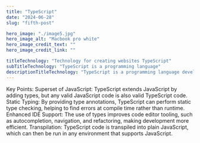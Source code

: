 ```yaml
---
title: "TypeScript"
date: "2024-06-28"
slug: "fifth-post"

hero_image: "./image5.jpg"
hero_image_alt: "Macbook pro white"
hero_image_credit_text: ""
hero_image_credit_link: ""

titleTechnology: "Technology for creating websites TypeScript"
subTitleTechnology: "TypeScript is a programming language"
descriptionTitleTechnology: "TypeScript is a programming language developed by Microsoft that builds on JavaScript by adding static types. It helps catch errors early through a type system and makes JavaScript development more manageable and scalable."
---
```


Key Points:
Superset of JavaScript: TypeScript extends JavaScript by adding types, but any valid JavaScript code is also valid TypeScript code.
Static Typing: By providing type annotations, TypeScript can perform static type checking, helping to find errors at compile time rather than runtime.
Enhanced IDE Support: The use of types improves code editor tooling, such as autocompletion, navigation, and refactoring, making development more efficient.
Transpilation: TypeScript code is transpiled into plain JavaScript, which can then be run in any environment that supports JavaScript.
